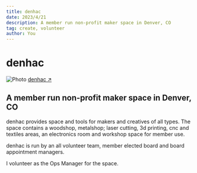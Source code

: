 ```yaml
---
title: denhac
date: 2023/4/21
description: A member run non-profit maker space in Denver, CO
tag: create, volunteer
author: You
---
```



# denhac

<Image
  src="/images/denhac.jpg"
  alt="Photo"
  width={1125}
  height={750}
  priority
  className="next-image"
/>
[denhac ↗ ](https://denhac.org/)

## A member run non-profit maker space in Denver, CO

denhac provides space and tools for makers and creatives of all types. The space contains a woodshop, metalshop; laser cutting, 3d printing, cnc and textiles areas, an electronics room and workshop space for member use.

denhac is run by an all volunteer team, member elected board and board appointment managers.

I volunteer as the Ops Manager for the space.
